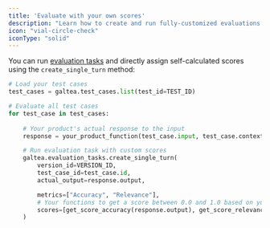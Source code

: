 ```yaml
---
title: 'Evaluate with your own scores'
description: "Learn how to create and run fully-customized evaluations with self-calculated scores"
icon: "vial-circle-check"
iconType: "solid"
---
```



You can run [evaluation tasks](/concepts/product/evaluation/task) and directly assign self-calculated scores using the `create_single_turn` method:

```python
# Load your test cases
test_cases = galtea.test_cases.list(test_id=TEST_ID)

# Evaluate all test cases
for test_case in test_cases:
    
    # Your product's actual response to the input
    response = your_product_function(test_case.input, test_case.context)

    # Run evaluation task with custom scores
    galtea.evaluation_tasks.create_single_turn(
        version_id=VERSION_ID,
        test_case_id=test_case.id,
        actual_output=response.output,

        metrics=["Accuracy", "Relevance"],
        # Your functions to get a score between 0.0 and 1.0 based on your criteria. 
        scores=[get_score_accuracy(response.output), get_score_relevance(response.output)],
    )
```